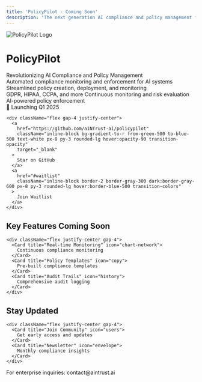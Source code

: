 ```yaml
---
title: 'PolicyPilot - Coming Soon'
description: 'The next generation AI compliance and policy management framework'
---
```


<div className="flex flex-col items-center justify-center min-h-screen text-center py-20">
  <img
    className="w-64 h-64 mb-8"
    src="/images/policypilot-logo.png"
    alt="PolicyPilot Logo"
  />

  <h1 className="text-5xl font-bold mb-4">
    PolicyPilot
  </h1>

  <div className="text-xl mb-8 text-gray-600 dark:text-gray-400">
    Revolutionizing AI Compliance and Policy Management
  </div>

  <div className="w-16 h-1 bg-gradient-to-r from-green-500 to-blue-500 mb-8"></div>

  <div className="max-w-2xl mx-auto mb-12">
    <CardGroup cols={2}>
      <Card title="AI Compliance Made Easy" icon="shield-check">
        Automated compliance monitoring and enforcement for AI systems
      </Card>
      <Card title="Policy Management" icon="file-contract">
        Streamlined policy creation, deployment, and monitoring
      </Card>
    </CardGroup>
  </div>

  <div className="max-w-3xl mx-auto mb-12">
    <CardGroup cols={3}>
      <Card title="Regulatory Compliance" icon="balance-scale">
        GDPR, HIPAA, CCPA, and more
      </Card>
      <Card title="Risk Assessment" icon="chart-line">
        Continuous monitoring and risk evaluation
      </Card>
      <Card title="Policy Automation" icon="robot">
        AI-powered policy enforcement
      </Card>
    </CardGroup>
  </div>

  <div className="space-y-6">
    <div className="text-lg font-semibold">
      🚀 Launching Q1 2025
    </div>

    <div className="flex gap-4 justify-center">
      <a 
        href="https://github.com/aINTrust-ai/policypilot"
        className="inline-block bg-gradient-to-r from-green-500 to-blue-500 text-white px-8 py-3 rounded-lg hover:opacity-90 transition-opacity"
        target="_blank"
      >
        Star on GitHub
      </a>
      <a 
        href="#waitlist"
        className="inline-block border-2 border-gray-300 dark:border-gray-600 px-8 py-3 rounded-lg hover:border-blue-500 transition-colors"
      >
        Join Waitlist
      </a>
    </div>
  </div>

  <div className="mt-16">
    <h2 className="text-2xl font-bold mb-4">Key Features Coming Soon</h2>
    
    <div className="flex justify-center gap-4">
      <Card title="Real-time Monitoring" icon="chart-network">
        Continuous compliance monitoring
      </Card>
      <Card title="Policy Templates" icon="copy">
        Pre-built compliance templates
      </Card>
      <Card title="Audit Trails" icon="history">
        Comprehensive audit logging
      </Card>
    </div>
  </div>

  <div className="mt-16">
    <h2 className="text-2xl font-bold mb-4">Stay Updated</h2>
    
    <div className="flex justify-center gap-4">
      <Card title="Join Community" icon="users">
        Get early access and updates
      </Card>
      <Card title="Newsletter" icon="envelope">
        Monthly compliance insights
      </Card>
    </div>
  </div>

  <div className="mt-16 text-sm text-gray-500">
    <p>For enterprise inquiries: contact@aintrust.ai</p>
  </div>
</div>

<style>
{`
  .gradient-text {
    background: linear-gradient(to right, #22c55e, #3b82f6);
    -webkit-background-clip: text;
    -webkit-text-fill-color: transparent;
  }
`}
</style>
